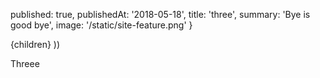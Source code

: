 
  published: true,
  publishedAt: '2018-05-18',
  title: 'three',
  summary: 'Bye is good bye',
  image: '/static/site-feature.png'
}

  <TilsPost path={router.pathname} meta={meta}>
    {children}
  </TilsPost>
))

Threee
